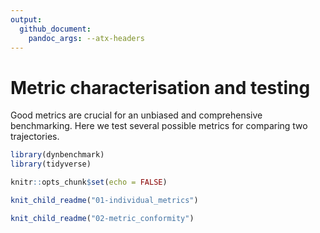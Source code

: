```yaml
---
output: 
  github_document:
    pandoc_args: --atx-headers
---
```


# Metric characterisation and testing

Good metrics are crucial for an unbiased and comprehensive benchmarking. Here we test several possible metrics for comparing two trajectories.

```r
library(dynbenchmark)
library(tidyverse)

knitr::opts_chunk$set(echo = FALSE)
```

```r
knit_child_readme("01-individual_metrics")
```

```r
knit_child_readme("02-metric_conformity")
```
